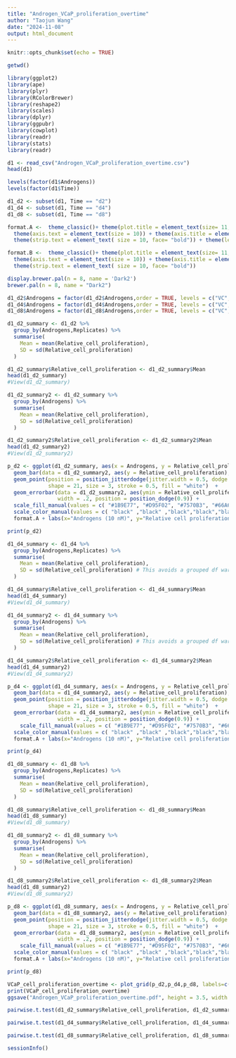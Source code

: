---
title: "Androgen_VCaP_proliferation_overtime"
author: "Taojun Wang"
date: "2024-11-08"
output: html_document
---

```{r setup, include=FALSE}
knitr::opts_chunk$set(echo = TRUE)
```

```{r}
getwd()
```

```{r warning=FALSE}
library(ggplot2)
library(ape)
library(plyr)
library(RColorBrewer)
library(reshape2)
library(scales)
library(dplyr)
library(ggpubr) 
library(cowplot) 
library(readr)
library(stats)
library(readr)
```

```{r}
d1 <- read_csv("Androgen_VCaP_proliferation_overtime.csv") 
head(d1)
```

```{r}
levels(factor(d1$Androgens))
levels(factor(d1$Time))
```

```{r}
d1_d2 <- subset(d1, Time == "d2")
d1_d4 <- subset(d1, Time == "d4")
d1_d8 <- subset(d1, Time == "d8")
```

```{r}
format.A <-  theme_classic()+ theme(plot.title = element_text(size= 11, hjust=0.5, face="bold"))+ 
  theme(axis.text = element_text(size = 10)) + theme(axis.title = element_text(size = 10, face="bold")) + 
  theme(strip.text = element_text( size = 10, face= "bold")) + theme(legend.position = "none")

format.B <-  theme_classic()+ theme(plot.title = element_text(size= 11, hjust=0.5, face="bold"))+ 
  theme(axis.text = element_text(size = 10)) + theme(axis.title = element_text(size = 10, face="bold")) + 
  theme(strip.text = element_text( size = 10, face= "bold")) 
```

```{r}
display.brewer.pal(n = 8, name = 'Dark2')
brewer.pal(n = 8, name = "Dark2")
```

```{r}
d1_d2$Androgens = factor(d1_d2$Androgens,order = TRUE, levels = c("VC", "AD", "T", "epiT","11OHT"))
d1_d4$Androgens = factor(d1_d4$Androgens,order = TRUE, levels = c("VC", "AD", "T", "epiT","11OHT"))
d1_d8$Androgens = factor(d1_d8$Androgens,order = TRUE, levels = c("VC", "AD", "T", "epiT","11OHT"))
```

```{r}
d1_d2_summary <- d1_d2 %>%
  group_by(Androgens,Replicates) %>%
  summarise(
    Mean = mean(Relative_cell_proliferation),
    SD = sd(Relative_cell_proliferation) 
  )

d1_d2_summary$Relative_cell_proliferation <- d1_d2_summary$Mean
head(d1_d2_summary)
#View(d1_d2_summary)

d1_d2_summary2 <- d1_d2_summary %>%
  group_by(Androgens) %>%
  summarise(
    Mean = mean(Relative_cell_proliferation),
    SD = sd(Relative_cell_proliferation) 
  )

d1_d2_summary2$Relative_cell_proliferation <- d1_d2_summary2$Mean
head(d1_d2_summary2)
#View(d1_d2_summary2)

```

```{r}

p_d2 <- ggplot(d1_d2_summary, aes(x = Androgens, y = Relative_cell_proliferation, fill = Androgens)) +
  geom_bar(data = d1_d2_summary2, aes(y = Relative_cell_proliferation), stat = "identity", position = position_dodge(),color="black") +
  geom_point(position = position_jitterdodge(jitter.width = 0.5, dodge.width = 0.9), aes(color = Androgens), 
             shape = 21, size = 3, stroke = 0.5, fill = "white")  + 
  geom_errorbar(data = d1_d2_summary2, aes(ymin = Relative_cell_proliferation - SD, ymax = Relative_cell_proliferation + SD), 
                width = .2, position = position_dodge(0.9)) + 
  scale_fill_manual(values = c( "#1B9E77", "#D95F02", "#7570B3", "#66A61E" , "#A6761D", "#666666")) + 
  scale_color_manual(values = c( "black" ,"black" ,"black","black","black")) + ylim(0,6) + 
  format.A + labs(x="Androgens (10 nM)", y="Relative cell proliferation (2 days)")

print(p_d2)

```

```{r}
d1_d4_summary <- d1_d4 %>%
  group_by(Androgens,Replicates) %>%
  summarise(
    Mean = mean(Relative_cell_proliferation),
    SD = sd(Relative_cell_proliferation) # This avoids a grouped df warning in ggplot
  )

d1_d4_summary$Relative_cell_proliferation <- d1_d4_summary$Mean
head(d1_d4_summary)
#View(d1_d4_summary)

d1_d4_summary2 <- d1_d4_summary %>%
  group_by(Androgens) %>%
  summarise(
    Mean = mean(Relative_cell_proliferation),
    SD = sd(Relative_cell_proliferation) # This avoids a grouped df warning in ggplot
  )

d1_d4_summary2$Relative_cell_proliferation <- d1_d4_summary2$Mean
head(d1_d4_summary2)
#View(d1_d4_summary2)

```

```{r}

p_d4 <- ggplot(d1_d4_summary, aes(x = Androgens, y = Relative_cell_proliferation, fill = Androgens)) +
  geom_bar(data = d1_d4_summary2, aes(y = Relative_cell_proliferation), stat = "identity", position = position_dodge(),color="black") +
  geom_point(position = position_jitterdodge(jitter.width = 0.5, dodge.width = 0.9), aes(color = Androgens), 
             shape = 21, size = 3, stroke = 0.5, fill = "white")  + 
  geom_errorbar(data = d1_d4_summary2, aes(ymin = Relative_cell_proliferation - SD, ymax = Relative_cell_proliferation + SD), 
                width = .2, position = position_dodge(0.9)) + 
    scale_fill_manual(values = c( "#1B9E77", "#D95F02", "#7570B3", "#66A61E" , "#A6761D", "#666666")) + 
  scale_color_manual(values = c( "black" ,"black" ,"black","black","black")) + ylim(0,6) + 
  format.A + labs(x="Androgens (10 nM)", y="Relative cell proliferation (4 days)")

print(p_d4)

```

```{r}
d1_d8_summary <- d1_d8 %>%
  group_by(Androgens,Replicates) %>%
  summarise(
    Mean = mean(Relative_cell_proliferation),
    SD = sd(Relative_cell_proliferation) 
  )

d1_d8_summary$Relative_cell_proliferation <- d1_d8_summary$Mean
head(d1_d8_summary)
#View(d1_d8_summary)

d1_d8_summary2 <- d1_d8_summary %>%
  group_by(Androgens) %>%
  summarise(
    Mean = mean(Relative_cell_proliferation),
    SD = sd(Relative_cell_proliferation) 
  )

d1_d8_summary2$Relative_cell_proliferation <- d1_d8_summary2$Mean
head(d1_d8_summary2)
#View(d1_d8_summary2)

```

```{r}

p_d8 <- ggplot(d1_d8_summary, aes(x = Androgens, y = Relative_cell_proliferation, fill = Androgens)) +
  geom_bar(data = d1_d8_summary2, aes(y = Relative_cell_proliferation), stat = "identity", position = position_dodge(),color="black") +
  geom_point(position = position_jitterdodge(jitter.width = 0.5, dodge.width = 0.9), aes(color = Androgens), 
             shape = 21, size = 3, stroke = 0.5, fill = "white")  + 
  geom_errorbar(data = d1_d8_summary2, aes(ymin = Relative_cell_proliferation - SD, ymax = Relative_cell_proliferation + SD), 
                width = .2, position = position_dodge(0.9)) + 
    scale_fill_manual(values = c( "#1B9E77", "#D95F02", "#7570B3", "#66A61E" , "#A6761D", "#666666")) + 
  scale_color_manual(values = c( "black" ,"black" ,"black","black","black")) + ylim(0,6) + 
  format.A + labs(x="Androgens (10 nM)", y="Relative cell proliferation (8 days)")

print(p_d8)

```

```{r}
VCaP_cell_proliferation_overtime <- plot_grid(p_d2,p_d4,p_d8, labels=c("a", "b", "c"), ncol = 3, nrow = 1)
print(VCaP_cell_proliferation_overtime)
ggsave("Androgen_VCaP_proliferation_overtime.pdf", height = 3.5, width = 6 , useDingbats = FALSE)
```

```{r}

pairwise.t.test(d1_d2_summary$Relative_cell_proliferation, d1_d2_summary$Androgens, p.adjust.method = "BH")

pairwise.t.test(d1_d4_summary$Relative_cell_proliferation, d1_d4_summary$Androgens, p.adjust.method = "BH")

pairwise.t.test(d1_d8_summary$Relative_cell_proliferation, d1_d8_summary$Androgens, p.adjust.method = "BH")

```

```{r}
sessionInfo()
```


